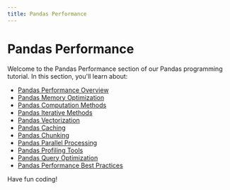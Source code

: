 ```yaml
---
title: Pandas Performance
---
```


# Pandas Performance

Welcome to the Pandas Performance section of our Pandas programming tutorial. In this section, you'll learn about:

- [Pandas Performance Overview](./0-pandas-performance-overview.mdx)
- [Pandas Memory Optimization](./1-pandas-memory-optimization.mdx)
- [Pandas Computation Methods](./2-pandas-computation-methods.mdx)
- [Pandas Iterative Methods](./3-pandas-iterative-methods.mdx)
- [Pandas Vectorization](./4-pandas-vectorization.mdx)
- [Pandas Caching](./5-pandas-caching.mdx)
- [Pandas Chunking](./6-pandas-chunking.mdx)
- [Pandas Parallel Processing](./7-pandas-parallel-processing.mdx)
- [Pandas Profiling Tools](./8-pandas-profiling-tools.mdx)
- [Pandas Query Optimization](./9-pandas-query-optimization.mdx)
- [Pandas Performance Best Practices](./10-pandas-performance-best-practices.mdx)

Have fun coding!